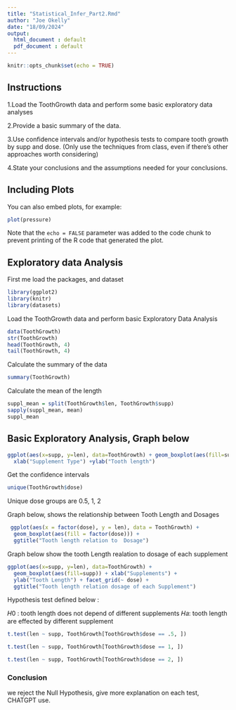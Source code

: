 ```yaml
---
title: "Statistical_Infer_Part2.Rmd"
author: "Joe Okelly"
date: "18/09/2024"
output: 
  html_document : default
  pdf_document : default
---
```


```r
knitr::opts_chunk$set(echo = TRUE)
```
   
## Instructions

1.Load the ToothGrowth data and perform some basic exploratory data analyses

2.Provide a basic summary of the data.

3.Use confidence intervals and/or hypothesis tests to compare tooth growth by supp and dose. (Only use the techniques from class, even if there's other approaches worth considering)

4.State your conclusions and the assumptions needed for your conclusions.



## Including Plots

You can also embed plots, for example:

```r
plot(pressure)
```

Note that the `echo = FALSE` parameter was added to the code chunk to prevent printing of the R code that generated the plot.

## Exploratory data Analysis

First me load the packages, and dataset

```r
library(ggplot2)
library(knitr)
library(datasets)

```

Load the ToothGrowth data and perform basic Exploratory Data Analysis

```r
data(ToothGrowth)
str(ToothGrowth)
head(ToothGrowth, 4)
tail(ToothGrowth, 4)

```

Calculate the summary of the data

```r
summary(ToothGrowth)

```

Calculate the mean of the length


```r
suppl_mean = split(ToothGrowth$len, ToothGrowth$supp)
sapply(suppl_mean, mean)
suppl_mean

```

## Basic Exploratory Analysis, Graph below 

```r
ggplot(aes(x=supp, y=len), data=ToothGrowth) + geom_boxplot(aes(fill=supp))+ 
  xlab("Supplement Type") +ylab("Tooth length") 
```

Get the confidence intervals
```r
unique(ToothGrowth$dose)
```


Unique dose groups are 0.5, 1, 2 

Graph below, shows the relationship between Tooth Length and Dosages
```r
 ggplot(aes(x = factor(dose), y = len), data = ToothGrowth) + 
  geom_boxplot(aes(fill = factor(dose))) +
  ggtitle("Tooth length relation to  Dosage")
```

Graph below show the tooth Length realation to dosage of 
each supplement


```r
ggplot(aes(x=supp, y=len), data=ToothGrowth) + 
  geom_boxplot(aes(fill=supp)) + xlab("Supplements") + 
  ylab("Tooth Length") + facet_grid(~ dose) + 
  ggtitle("Tooth length relation dosage of each Supplement") 
```

Hypothesis test defined below :

𝐻0 : tooth length does not depend of different supplements
𝐻𝑎: tooth length are effected by different supplement


```r
t.test(len ~ supp, ToothGrowth[ToothGrowth$dose == .5, ])

t.test(len ~ supp, ToothGrowth[ToothGrowth$dose == 1, ])

t.test(len ~ supp, ToothGrowth[ToothGrowth$dose == 2, ])

```

### Conclusion

we reject the Null Hypothesis, give more explanation on each test, CHATGPT use.

